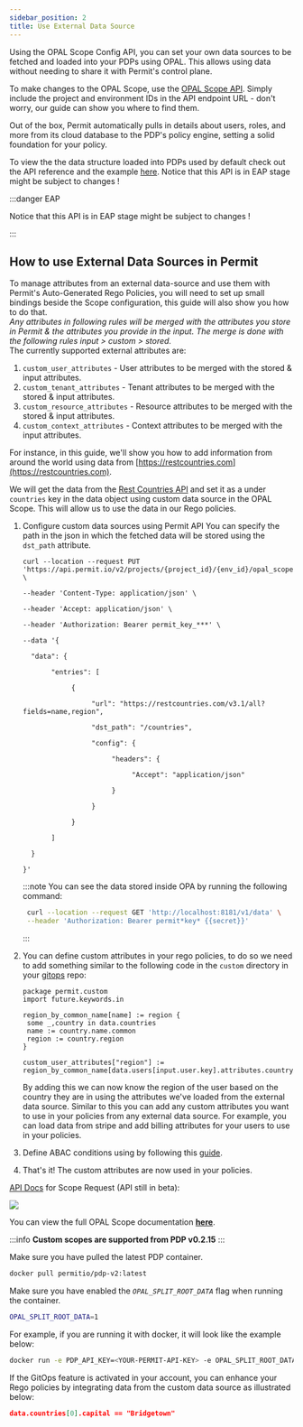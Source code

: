```yaml
---
sidebar_position: 2
title: Use External Data Source
---
```


Using the OPAL Scope Config API, you can set your own data sources to be fetched and loaded into your PDPs using OPAL.
This allows using data without needing to share it with Permit's control plane.

To make changes to the OPAL Scope, use the
[OPAL Scope API](https://api.permit.io/v2/redoc#tag/Scope-Configurations). Simply include the
project and environment IDs in the API endpoint URL - don't worry, our guide can show you where to find them.

Out of the box, Permit automatically pulls in details about users, roles, and more from its cloud database to the PDP's policy engine,
setting a solid foundation for your policy.<br />

To view the the data structure loaded into PDPs used by default check out the API reference and the example [here](<https://api.permit.io/v2/redoc#tag/OPAL-Data-(-EAP-)>).
Notice that this API is in EAP stage might be subject to changes !

:::danger EAP

Notice that this API is in EAP stage might be subject to changes !

:::

## How to use External Data Sources in Permit

To manage attributes from an external data-source and use them with Permit's Auto-Generated Rego Policies, you will need
to set up small bindings beside the Scope configuration, this guide will also show you how to do that.<br/>
_Any attributes in following rules will be merged with the attributes you store in Permit & the attributes you provide in the input._
_The merge is done with the following rules input > custom > stored._<br/>
The currently supported external attributes are:<br/>

1. `custom_user_attributes` - User attributes to be merged with the stored & input attributes.
2. `custom_tenant_attributes` - Tenant attributes to be merged with the stored & input attributes.
3. `custom_resource_attributes` - Resource attributes to be merged with the stored & input attributes.
4. `custom_context_attributes` - Context attributes to be merged with the input attributes.

For instance, in this guide, we'll show you how to add information from around the world using data
from [https://restcountries.com](https://restcountries.com).

We will get the data from the [Rest Countries API](https://restcountries.com) and set it as a
under `countries` key in the data object using custom data source in the OPAL Scope.
This will allow us to use the data in our Rego policies.

1. Configure custom data sources using Permit API
   You can specify the path in the json in which the fetched data will be stored using the `dst_path` attribute.

   ```
   curl --location --request PUT 'https://api.permit.io/v2/projects/{project_id}/{env_id}/opal_scope' \

   --header 'Content-Type: application/json' \

   --header 'Accept: application/json' \

   --header 'Authorization: Bearer permit_key_***' \

   --data '{

     "data": {

          "entries": [

               {

                    "url": "https://restcountries.com/v3.1/all?fields=name,region",

                    "dst_path": "/countries",

                    "config": {

                         "headers": {

                              "Accept": "application/json"

                         }

                    }

               }

          ]

     }

   }'
   ```

   :::note
   You can see the data stored inside OPA by running the following command:

   ```bash
    curl --location --request GET 'http://localhost:8181/v1/data' \
    --header 'Authorization: Bearer permit*key* {{secret}}'
   ```

   :::

2. You can define custom attributes in your rego policies,
   to do so we need to add something similar to the following code in the `custom` directory in your [gitops](/integrations/gitops/overview) repo:

   ```rego
   package permit.custom
   import future.keywords.in

   region_by_common_name[name] := region {
    some _,country in data.countries
    name := country.name.common
    region := country.region
   }

   custom_user_attributes["region"] := region_by_common_name[data.users[input.user.key].attributes.country]
   ```

   By adding this we can now know the region of the user based on the country they are in using the attributes we've loaded
   from the external data source.
   Similar to this you can add any custom attributes you want to use in your policies from any external data source.
   For example, you can load data from stripe and add billing attributes for your users to use in your policies.

3. Define ABAC conditions using by following this [guide](/how-to/build-policies/abac/building-abac-policy#step-3-defining-user-sets).
4. That's it! The custom attributes are now used in your policies.

[API Docs](https://api.permit.io/v2/redoc#tag/Scope-Configurations) for Scope Request (API still in beta):

![](/img/features/projects-and-env/scope-api.png)

You can view the full OPAL Scope documentation **[here](https://docs.opal.ac/getting-started/running-opal/run-opal-server/data-sources)**.

:::info
**Custom scopes are supported from PDP v0.2.15**
:::

Make sure you have pulled the latest PDP container.

```bash
docker pull permitio/pdp-v2:latest
```

Make sure you have enabled the _`OPAL_SPLIT_ROOT_DATA`_ flag when running the container.

```bash
OPAL_SPLIT_ROOT_DATA=1
```

For example, if you are running it with docker, it will look like the example below:

```bash
docker run -e PDP_API_KEY=<YOUR-PERMIT-API-KEY> -e OPAL_SPLIT_ROOT_DATA=1 permitio/pdp-v2:latest
```

If the GitOps feature is activated in your account, you can enhance your Rego policies by integrating data from the custom
data source as illustrated below:

```json
data.countries[0].capital == "Bridgetown"
```
